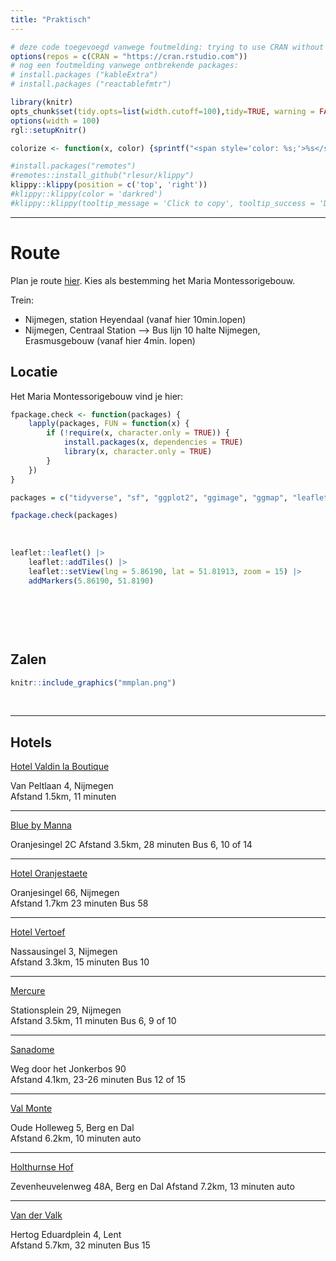 ```yaml
---
title: "Praktisch"
---  
```


```r
# deze code toegevoegd vanwege foutmelding: trying to use CRAN without setting a mirror
options(repos = c(CRAN = "https://cran.rstudio.com"))
# nog een foutmelding vanwege ontbrekende packages:
# install.packages ("kableExtra")
# install.packages ("reactablefmtr")

```


<!---
https://stackoverflow.com/questions/30110377/saving-leaflet-output-as-html
--->
  
```r
library(knitr)
opts_chunk$set(tidy.opts=list(width.cutoff=100),tidy=TRUE, warning = FALSE, message = FALSE,comment = "#>", cache=TRUE, class.source=c("test"), class.output=c("test2"), cache.lazy = FALSE, echo = FALSE)
options(width = 100) 
rgl::setupKnitr()

colorize <- function(x, color) {sprintf("<span style='color: %s;'>%s</span>", color, x) }

```

```r
#install.packages("remotes")
#remotes::install_github("rlesur/klippy")
klippy::klippy(position = c('top', 'right'))
#klippy::klippy(color = 'darkred')
#klippy::klippy(tooltip_message = 'Click to copy', tooltip_success = 'Done')
```

--- 


  
# Route 

Plan je route [hier](https://maps.app.goo.gl/XVptNcoW26WE1ypC6). Kies als bestemming het Maria Montessorigebouw.  

Trein:  

- Nijmegen, station Heyendaal (vanaf hier 10min.lopen)  
- Nijmegen, Centraal Station --> Bus lijn 10 halte Nijmegen, Erasmusgebouw (vanaf hier 4min. lopen)




## Locatie

Het Maria Montessorigebouw vind je hier: 

```r
fpackage.check <- function(packages) {
    lapply(packages, FUN = function(x) {
        if (!require(x, character.only = TRUE)) {
            install.packages(x, dependencies = TRUE)
            library(x, character.only = TRUE)
        }
    })
}

packages = c("tidyverse", "sf", "ggplot2", "ggimage", "ggmap", "leaflet", "patchwork")

fpackage.check(packages)
```
<br>

```r
leaflet::leaflet() |>
    leaflet::addTiles() |>
    leaflet::setView(lng = 5.86190, lat = 51.81913, zoom = 15) |>
    addMarkers(5.86190, 51.8190)




```
<br> 
<br> 


## Zalen  

```r
knitr::include_graphics("mmplan.png")
```

<br> 

----

## Hotels

 
[Hotel Valdin la Boutique](https://laboutiquenijmegen.nl/)

Van Peltlaan 4, Nijmegen	
Afstand 1.5km,	11 minuten

----

[Blue by Manna](https://manna-nijmegen.nl/en/hotel-blue/)

Oranjesingel 2C	
Afstand 3.5km, 28 minuten
Bus 6, 10  of 14

----

[Hotel Oranjestaete](https://www.hoteloranjestaete.nl/nl/)

Oranjesingel 66, Nijmegen	
Afstand 1.7km	23 minuten
Bus 58 

----

[Hotel Vertoef](https://www.guesthousevertoef.com/nl/)

Nassausingel 3, Nijmegen	
Afstand 3.3km,	15 minuten
Bus 10

----

[Mercure](https://www.mercure-hotel-nijmegen-center.nl/?utm_source=GoogleMyBusiness&utm_medium=ButtonWebsite&utm_campaign=GoogleMyBusinessReferral)

Stationsplein 29, Nijmegen	
Afstand 3.5km, 11 minuten
Bus 6, 9 of 10

----

[Sanadome](https://sanadome.nl/)

Weg door het Jonkerbos 90	
Afstand 4.1km,	23-26 minuten
Bus 12 of 15

----

[Val Monte](https://www.parkhotelvalmonte.nl/nl/)

Oude Holleweg 5, Berg en Dal 	
Afstand 6.2km,	10 minuten auto

----

[Holthurnse Hof](https://www.landgoedhotelbergendal.nl/nl/)

Zevenheuvelenweg 48A, Berg en Dal 
Afstand 7.2km, 13 minuten auto

----

[Van der Valk](https://www.valknijmegen.nl/hotelkamers?gad_source=1&gclid=CjwKCAiAlcyuBhBnEiwAOGZ2S7wR3EMhppzIRAClQMdq179xKNBj0RFiwXVujl22on2PLWBzQfKBwxoCYlYQAvD_BwE#)

Hertog Eduardplein 4, Lent	
Afstand 5.7km, 	32 minuten
Bus 15




